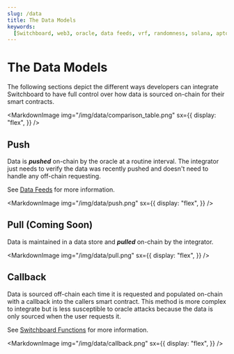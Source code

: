```yaml
---
slug: /data
title: The Data Models
keywords:
  [Switchboard, web3, oracle, data feeds, vrf, randomness, solana, aptos, near]
---
```



# The Data Models

The following sections depict the different ways developers can integrate
Switchboard to have full control over how data is sourced on-chain for their
smart contracts.

<MarkdownImage
  img="/img/data/comparison_table.png"
  sx={{
    display: "flex",
  }}
/>

## Push

Data is _**pushed**_ on-chain by the oracle at a routine interval. The
integrator just needs to verify the data was recently pushed and doesn't need to
handle any off-chain requesting.

See [Data Feeds](/feeds) for more information.

<MarkdownImage
  img="/img/data/push.png"
  sx={{
    display: "flex",
  }}
/>

## Pull (Coming Soon)

Data is maintained in a data store and _**pulled**_ on-chain by the integrator.

<MarkdownImage
  img="/img/data/pull.png"
  sx={{
    display: "flex",
  }}
/>

## Callback

Data is sourced off-chain each time it is requested and populated on-chain with
a callback into the callers smart contract. This method is more complex to
integrate but is less susceptible to oracle attacks because the data is only
sourced when the user requests it.

See [Switchboard Functions](/functions) for more information.

<MarkdownImage
  img="/img/data/callback.png"
  sx={{
    display: "flex",
  }}
/>
